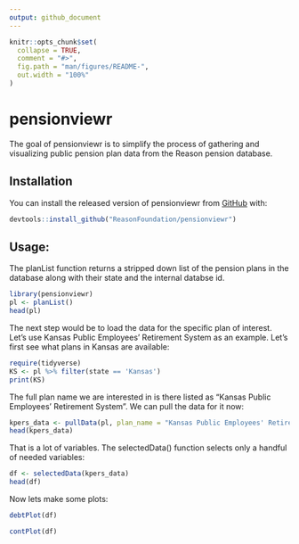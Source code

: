 ```yaml
---
output: github_document
---
```


<!-- README.md is generated from README.Rmd. Please edit that file -->

```r
knitr::opts_chunk$set(
  collapse = TRUE,
  comment = "#>",
  fig.path = "man/figures/README-",
  out.width = "100%"
)
```
# pensionviewr

The goal of pensionviewr is to simplify the process of gathering and visualizing public pension plan data from the Reason pension database.

## Installation

You can install the released version of pensionviewr from [GitHub](https://github.com/ReasonFoundation/pensionviewr) with:

``` r
devtools::install_github("ReasonFoundation/pensionviewr")
```

## Usage:

The planList function returns a stripped down list of the pension plans in the database along with their state and the internal databse id.

```r
library(pensionviewr)
pl <- planList()
head(pl)
```

The next step would be to load the data for the specific plan of interest. Let's use Kansas Public Employees' Retirement System as an example. Let's first see what plans in Kansas are available:

```r
require(tidyverse)
KS <- pl %>% filter(state == 'Kansas')
print(KS)
```

The full plan name we are interested in is there listed as "Kansas Public Employees' Retirement System". We can pull the data for it now:

```r
kpers_data <- pullData(pl, plan_name = "Kansas Public Employees' Retirement System")
head(kpers_data)
```

That is a lot of variables. The selectedData() function selects only a handful of needed variables:

```r
df <- selectedData(kpers_data)
head(df)
```

Now lets make some plots:

```r
debtPlot(df)
```


```r
contPlot(df)
```

